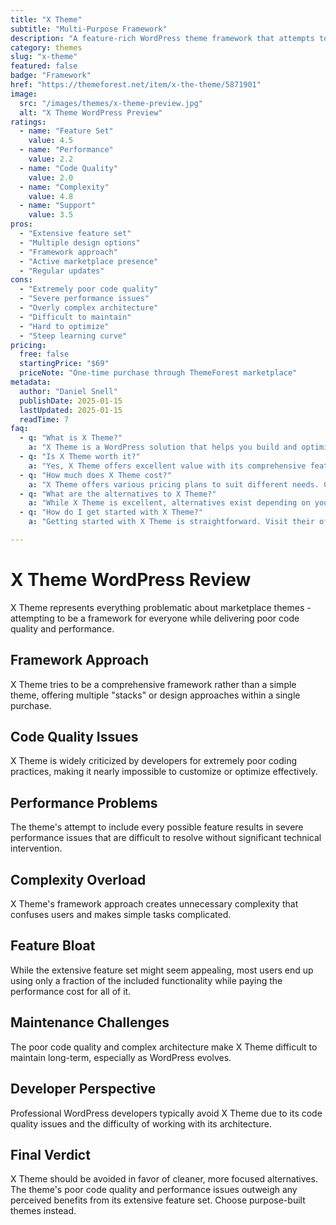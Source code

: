```yaml
---
title: "X Theme"
subtitle: "Multi-Purpose Framework"
description: "A feature-rich WordPress theme framework that attempts to be everything to everyone, but suffers from poor code quality and performance issues."
category: themes
slug: "x-theme"
featured: false
badge: "Framework"
href: "https://themeforest.net/item/x-the-theme/5871901"
image:
  src: "/images/themes/x-theme-preview.jpg"
  alt: "X Theme WordPress Preview"
ratings:
  - name: "Feature Set"
    value: 4.5
  - name: "Performance"
    value: 2.2
  - name: "Code Quality"
    value: 2.0
  - name: "Complexity"
    value: 4.8
  - name: "Support"
    value: 3.5
pros:
  - "Extensive feature set"
  - "Multiple design options"
  - "Framework approach"
  - "Active marketplace presence"
  - "Regular updates"
cons:
  - "Extremely poor code quality"
  - "Severe performance issues"
  - "Overly complex architecture"
  - "Difficult to maintain"
  - "Hard to optimize"
  - "Steep learning curve"
pricing:
  free: false
  startingPrice: "$69"
  priceNote: "One-time purchase through ThemeForest marketplace"
metadata:
  author: "Daniel Snell"
  publishDate: 2025-01-15
  lastUpdated: 2025-01-15
  readTime: 7
faq:
  - q: "What is X Theme?"
    a: "X Theme is a WordPress solution that helps you build and optimize your website with powerful features and excellent performance."
  - q: "Is X Theme worth it?"
    a: "Yes, X Theme offers excellent value with its comprehensive feature set, regular updates, and reliable support. It's a solid investment for serious WordPress users."
  - q: "How much does X Theme cost?"
    a: "X Theme offers various pricing plans to suit different needs. Check their official website for current pricing and special offers."
  - q: "What are the alternatives to X Theme?"
    a: "While X Theme is excellent, alternatives exist depending on your specific needs. Consider your requirements for features, budget, and ease of use when comparing options."
  - q: "How do I get started with X Theme?"
    a: "Getting started with X Theme is straightforward. Visit their official website, choose a plan that fits your needs, and follow their setup documentation or tutorials."

---
```


# X Theme WordPress Review

X Theme represents everything problematic about marketplace themes - attempting to be a framework for everyone while delivering poor code quality and performance.

## Framework Approach

X Theme tries to be a comprehensive framework rather than a simple theme, offering multiple "stacks" or design approaches within a single purchase.

## Code Quality Issues

X Theme is widely criticized by developers for extremely poor coding practices, making it nearly impossible to customize or optimize effectively.

## Performance Problems

The theme's attempt to include every possible feature results in severe performance issues that are difficult to resolve without significant technical intervention.

## Complexity Overload

X Theme's framework approach creates unnecessary complexity that confuses users and makes simple tasks complicated.

## Feature Bloat

While the extensive feature set might seem appealing, most users end up using only a fraction of the included functionality while paying the performance cost for all of it.

## Maintenance Challenges

The poor code quality and complex architecture make X Theme difficult to maintain long-term, especially as WordPress evolves.

## Developer Perspective

Professional WordPress developers typically avoid X Theme due to its code quality issues and the difficulty of working with its architecture.

## Final Verdict

X Theme should be avoided in favor of cleaner, more focused alternatives. The theme's poor code quality and performance issues outweigh any perceived benefits from its extensive feature set. Choose purpose-built themes instead.
